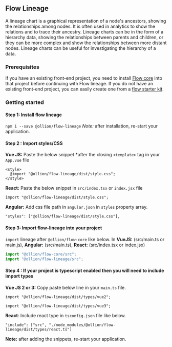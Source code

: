 
<Meta title="@ollion/flow-lineage/About" />

## Flow Lineage

A lineage chart is a graphical representation of a node's ancestors, showing the relationships among nodes. It is often used in analytics to show the relations and to trace their ancestry. Lineage charts can be in the form of a hierarchy data, showing the relationships between parents and children, or they can be more complex and show the relationships between more distant nodes. Lineage charts can be useful for investigating the hierarchy of a data.

### Prerequisites

If you have an existing front-end project, you need to install [Flow core](https://github.com/ollionorg/flow-core) into that project before continuing with Flow lineage.
If you do not have an existing front-end project, you can easily create one from a [flow starter kit](https://github.com/ollionorg/flow-core#starter-kits).

### Getting started

#### Step 1: Install flow lineage

`npm i --save @ollion/flow-lineage`
_Note:_ after installation, re-start your application.

#### Step 2 : Import styles/CSS

**Vue JS:** Paste the below snippet \*after the closing `<template>` tag in your `App.vue` file

```
<style>
  @import "@ollion/flow-lineage/dist/style.css";
</style>
```

**React:** Paste the below snippet in `src/index.tsx` or `index.jsx` file

```
import "@ollion/flow-lineage/dist/style.css";
```

**Angular:** Add css file path in `angular.json` in `styles` property array.

```
"styles": ["@ollion/flow-lineage/dist/style.css"],
```

#### Step 3: Import flow-lineage into your project

`import` lineage after `@ollion/flow-core` like below. In **VueJS:** (src/main.ts or main.js), **Angular:** (src/main.ts), **React:** (src/index.tsx or index.jsx)

```javascript
import "@ollion/flow-core/src";
import "@ollion/flow-lineage/src";
```

#### Step 4 : If your project is typescript enabled then you will need to include import types

**Vue JS 2 or 3:** Copy paste below line in your `main.ts` file.

```
import "@ollion/flow-lineage/dist/types/vue2";
```

```
import "@ollion/flow-lineage/dist/types/vue3";
```

**React**: Include react type in `tsconfig.json` file like below.

```
"include": ["src", "./node_modules/@ollion/flow-lineage/dist/types/react.ts"]
```

**Note:** after adding the snippets, re-start your application.
